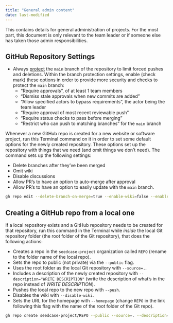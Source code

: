```yaml
---
title: "General admin content"
date: last-modified
---
```


This contains details for general administration of projects. For the most part, this document is only relevant to the team leader or if someone else has taken those admin responsibilities.

## GitHub Repository Settings

-   Always
    [protect](https://docs.github.com/en/repositories/configuring-branches-and-merges-in-your-repository/managing-protected-branches/managing-a-branch-protection-rule)
    the `main` branch of the repository to limit forced pushes and
    deletions. Within the branch protection settings, enable (check mark) these options in order to provide more security and checks to protect the `main` branch:
    - "Require approvals", of at least 1 team members
    - "Dismiss stale approvals when new commits are added"
    - "Allow specified actors to bypass requirements", the actor being the team leader
    - "Require approval of most recent reviewable push"
    - "Require status checks to pass before merging"
    - "Restrict who can push to matching branches" for the `main` branch

Whenever a new GitHub repo is created for a new website or software project, run this Terminal command on it in order to set some default options for the newly created repository. These options set up the repository with things that we need (and omit things we don't need). The command sets up the following settings:

- Delete branches after they've been merged
- Omit wiki
- Disable discussions
- Allow PR's to have an option to auto-merge after approval
- Allow PR's to have an option to easily update with the `main` branch.

``` bash
gh repo edit --delete-branch-on-merge=true --enable-wiki=false --enable-discussions=false --enable-auto-merge=true --allow-update-branch
```

## Creating a GitHub repo from a local one

If a local repository exists and a GitHub repository needs to be created for that repository, run this command in the Terminal while *inside* the local Git repository folder (the root folder of the Git repository), that does the following actions:

- Creates a repo in the `seedcase-project` organization called `REPO` (rename to the folder name of the local repo).
- Sets the repo to public (not private) via the `--public` flag.
- Uses the root folder as the local Git repository with `--source=.`.
- Includes a description of the newly created repository with `--description="WRITE DESCRIPTION"` (write the description of what's in the repo instead of *WRITE DESCRIPTION*). 
- Pushes the local repo to the new repo with `--push`.
- Disables the wiki with `--disable-wiki`.
- Sets the URL for the homepage with `--homepage` (change `REPO` in the link following this flag with the name of the root folder of the Git repo).

``` bash
gh repo create seedcase-project/REPO --public --source=. --description="WRITE DESCRIPTION" --push --disable-wiki --homepage https://REPO.seedcase-project.org 
```
